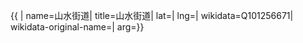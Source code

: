 {{ {{{1|PRC admin/showdata}}}|
name=山水街道|
title=山水街道|
lat=|
lng=|
wikidata=Q101256671|
wikidata-original-name=|
arg={{{arg|}}}}}